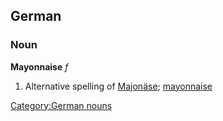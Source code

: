 ==German==
===Noun===
'''Mayonnaise''' ''f''
#Alternative spelling of [[Majonäse]]; [[mayonnaise]]

[[Category:German nouns]]